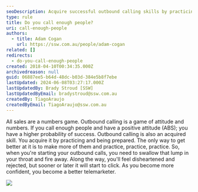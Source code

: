 ```yaml
---
seoDescription: Acquire successful outbound calling skills by practicing and having a positive attitude to boost your probability of success.
type: rule
title: Do you call enough people?
uri: call-enough-people
authors:
  - title: Adam Cogan
    url: https://ssw.com.au/people/adam-cogan
related: []
redirects:
  - do-you-call-enough-people
created: 2018-04-10T00:34:35.000Z
archivedreason: null
guid: 06887ee5-b64d-48dc-b03d-384e5b8f7ebe
lastUpdated: 2024-06-08T03:27:17.000Z
lastUpdatedBy: Brady Stroud [SSW]
lastUpdatedByEmail: bradystroud@ssw.com.au
createdBy: TiagoAraujo
createdByEmail: TiagoAraujo@ssw.com.au
---
```


All sales are a numbers game. Outbound calling is a game of attitude and numbers. If you call enough people and have a positive attitude (ABS); you have a higher probability of success. Outbound calling is also an acquired skill. You acquire it by practicing and being prepared. The only way to get better at it is to make more of them and practice, practice, practice.
So, when you're starting your outbound calls, you need to swallow that lump in your throat and fire away. Along the way, you'll feel disheartened and rejected, but sooner or later it will start to click. As you become more confident, you become a better telemarketer.

![](/uploads/rules/call-enough-people/car-sales-meme.jpg)
